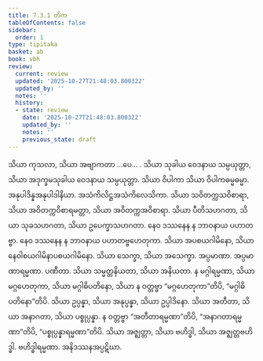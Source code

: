 ```yaml
---
title: 7.3.1 တိက
tableOfContents: false
sidebar:
  order: 1
type: tipitaka
basket: ab
book: vbh
review:
  current: review
  updated: '2025-10-27T21:48:03.800322'
  updated_by: ''
  notes: ''
  history:
  - state: review
    date: '2025-10-27T21:48:03.800322'
    updated_by: ''
    notes: ''
    previous_state: draft
---
```



<ReviewStatus review={frontmatter.review} showDetails={true} />

<HypothesisAnnotation frontmatter={frontmatter} />

<DynamicBreadcrumb />

<Division number="388" book="vbh" e="ch" v="30" p="214">

<Paragraph number="1384" book="vbh">
သိယာ ကုသလာ, သိယာ အဗျာကတာ …ပေ… . သိယာ သုခါယ ဝေဒနာယ သမ္ပယုတ္တာ, သိယာ အဒုက္ခမသုခါယ ဝေဒနာယ သမ္ပယုတ္တာ. သိယာ ဝိပါကာ သိယာ ဝိပါကဓမ္မဓမ္မာ. အနုပါဒိန္နအနုပါဒါနိယာ. အသံကိလိဋ္ဌအသံကိလေသိကာ. သိယာ သဝိတက္ကသဝိစာရာ, သိယာ အဝိတက္ကဝိစာရမတ္တာ, သိယာ အဝိတက္ကအဝိစာရာ. သိယာ ပီတိသဟဂတာ, သိယာ သုခသဟဂတာ, သိယာ ဥပေက္ခာသဟဂတာ. နေဝ ဒဿနေန န ဘာဝနာယ ပဟာတဗ္ဗာ. နေဝ ဒဿနေန န ဘာဝနာယ ပဟာတဗ္ဗဟေတုကာ. သိယာ အပစယဂါမိနော, သိယာ နေဝါစယဂါမိနာပစယဂါမိနော. သိယာ သေက္ခာ, သိယာ အသေက္ခာ. အပ္ပမာဏာ. အပ္ပမာဏာရမ္မဏာ. ပဏီတာ. သိယာ သမ္မတ္တနိယတာ, သိယာ အနိယတာ. န မဂ္ဂါရမ္မဏာ, သိယာ မဂ္ဂဟေတုကာ, သိယာ မဂ္ဂါဓိပတိနော, သိယာ န ဝတ္တဗ္ဗာ “မဂ္ဂဟေတုကာ”တိပိ, “မဂ္ဂါဓိပတိနော”တိပိ. သိယာ ဥပ္ပန္နာ, သိယာ အနုပ္ပန္နာ, သိယာ ဥပ္ပါဒိနော. သိယာ အတီတာ, သိယာ အနာဂတာ, သိယာ ပစ္စုပ္ပန္နာ. န ဝတ္တဗ္ဗာ “အတီတာရမ္မဏာ”တိပိ, “အနာဂတာရမ္မဏာ”တိပိ, “ပစ္စုပ္ပန္နာရမ္မဏာ”တိပိ. သိယာ အဇ္ဈတ္တာ, သိယာ ဗဟိဒ္ဓါ, သိယာ အဇ္ဈတ္တဗဟိဒ္ဓါ. ဗဟိဒ္ဓါရမ္မဏာ. အနိဒဿနအပ္ပဋိဃာ.
</Paragraph>
</Division>